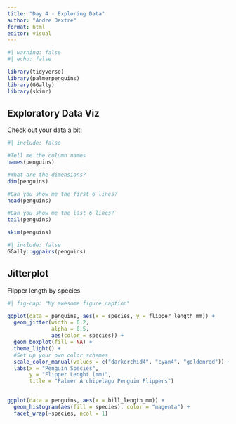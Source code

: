 ```yaml
---
title: "Day 4 - Exploring Data"
author: "Andre Dextre"
format: html
editor: visual
---
```


```r
#| warning: false
#| echo: false

library(tidyverse)
library(palmerpenguins)
library(GGally)
library(skimr)

```

## Exploratory Data Viz

Check out your data a bit:

```r
#| include: false

#Tell me the column names
names(penguins)

#What are the dimensions?
dim(penguins)

#Can you show me the first 6 lines?
head(penguins)

#Can you show me the last 6 lines?
tail(penguins)

```

```r
skim(penguins)
```

```r
#| include: false
GGally::ggpairs(penguins)
```

## Jitterplot

Flipper length by species

```r
#| fig-cap: "My awesome figure caption"

ggplot(data = penguins, aes(x = species, y = flipper_length_mm)) +
  geom_jitter(width = 0.2,
              alpha = 0.5,
              aes(color = species)) + 
  geom_boxplot(fill = NA) +
  theme_light() +
  #Set up your own color schemes
  scale_color_manual(values = c("darkorchid4", "cyan4", "goldenrod")) +
  labs(x = "Penguin Species",
       y = "Flipper Lenght (mm)",
       title = "Palmer Archipelago Penguin Flippers")
  
```

```r
ggplot(data = penguins, aes(x = bill_length_mm)) +
  geom_histogram(aes(fill = species), color = "magenta") +
  facet_wrap(~species, ncol = 1)
```
